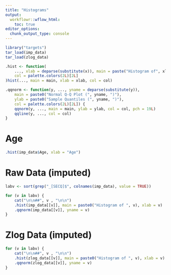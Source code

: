 ```yaml
---
title: "Histograms"
output:
  workflowr::wflow_html:
    toc: true
editor_options:
  chunk_output_type: console
---
```


```r
library("targets")
tar_load(imp_data)
tar_load(zlog_data)

.hist <- function(
    ..., xlab = deparse(substitute(x)), main = paste("Histogram of", xlab),
    col = palette.colors(2L)[2L]
)hist(..., main = main, xlab = xlab, col = col)

.qqnorm <- function(y, ..., yname = deparse(substitute(y)),
    main = paste0("Normal Q-Q Plot (", yname, ")"),
    ylab = paste0("Sample Quantiles (", yname, ")"),
    col = palette.colors(2L)[2L]) {
    qqnorm(y, ..., main = main, ylab = ylab, col = col, pch = 19L)
    qqline(y, ..., col = col)
}
```

# Age

```r
.hist(imp_data$Age, xlab = "Age")
```

# Raw Data (imputed)

```r
labv <- sort(grep("_[SECQ]$", colnames(imp_data), value = TRUE))

for (v in labv) {
    cat("\n\n##", v , "\n\n")
    .hist(imp_data[[v]], main = paste0("Histogram of ", v), xlab = v)
    .qqnorm(imp_data[[v]], yname = v)
}
```

# Zlog Data (imputed)

```r
for (v in labv) {
    cat("\n\n##", v , "\n\n")
    .hist(zlog_data[[v]], main = paste0("Histogram of ", v), xlab = v)
    .qqnorm(zlog_data[[v]], yname = v)
}
```
